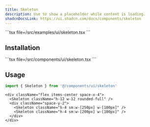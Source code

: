 ```yaml
---
title: Skeleton
description: Use to show a placeholder while content is loading.
shadcnDocsLink: https://ui.shadcn.com/docs/components/skeleton
---
```


<ComponentPreview component="skeleton">
  ```tsx file=<rootDir>/src/examples/ui/skeleton.tsx
  ```
</ComponentPreview>

## Installation

<Installation component="skeleton">
  ```tsx file=<rootDir>/src/components/ui/skeleton.tsx
  ```
</Installation>

## Usage

```ts
import { Skeleton } from '@/components/ui/skeleton'
```

```tsx
<div className="flex items-center space-x-4">
  <Skeleton className="h-12 w-12 rounded-full" />
  <div className="space-y-2">
    <Skeleton className="h-4 sm:w-[250px] w-[100px]" />
    <Skeleton className="h-4 sm:w-[200px] w-[100px]" />
  </div>
</div>
```
